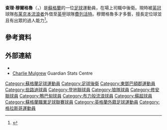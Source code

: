 {{noteTA
|G1=Football
|G2=uefa
|G3=EPL
|T=zh-hans:查理·穆爾格魯; zh-hk:查理·梅古;
|1=zh-hans:穆爾格魯; zh-hk:梅古;
}}
{{Infobox football biography
| name           = 查理·梅古
| image          = Charlie Mulgrew.jpg
| image_size     = 150
| caption        =
| alt            =
| fullname       = Charles Patrick Mulgrew<ref>{{Hugman|24673|accessdate=11 March 2017}}</ref>
| height         = {{convert|1.91|m|ftin|abbr=on}}
| birth_date     = {{birth date and age|df=y|1986|3|6}}
| birth_place    = [[Glasgow|Glasgow]], Scotland
| currentclub    = [[弗利特伍德镇足球俱乐部|費列活特]] ([[布莱克本流浪者足球俱乐部|布莱克本流浪者]]外借)
|clubnumber      = 14
| position       = [[中堅|中堅]]
| years1         = 2002–2006
| years2         = 2006
| years3         = 2006–2008
| years4         = 2008
| years5         = 2008–2010
| years6         = 2010–2016
| years7         = 2016–
| years8         = 2019–2020
| years9         = 2020–
| clubs1         = [[凯尔特人足球俱乐部|些路迪]]
| clubs2         = → [[邓迪联足球俱乐部|登地聯]] (loan)
| clubs3         = [[伍尔弗汉普顿流浪足球俱乐部|狼隊]]
| clubs4         = → [[绍森德足球俱乐部|修安聯]] (loan)
| clubs5         = [[阿伯丁足球俱乐部|鴨巴甸]]
| clubs6         = [[凯尔特人足球俱乐部|些路迪]]
| clubs7         = [[布莱克本流浪者足球俱乐部|布莱克本流浪者]]
| clubs8         = → [[威根竞技足球俱乐部|韋根]] (loan)
| clubs9         = → [[弗利特伍德镇足球俱乐部|費列活特]] (loan)
| caps1          = 0
| goals1         = 0
| caps2          = 13
| goals2         = 2
| caps3          = 6
| goals3         = 0
| caps4          = 18
| goals4         = 1
| caps5          = 72
| goals5         = 9
| caps6          = 134
| goals6         = 20
| caps7          = 100
| goals7         = 27
| caps8          = 12
| goals8         = 0
| caps9          = 0
| goals9         = 0
| nationalyears1 = 2007–2008
| nationalyears2 = 2012–
| nationalteam1  = [[蘇格蘭21歲以下足球代表隊|蘇格蘭U21]]
| nationalteam2  = [[蘇格蘭足球代表隊|蘇格蘭]]
| nationalcaps1  = 11
| nationalcaps2  = 44
| nationalgoals1 = 2
| nationalgoals2 = 3
| club-update    = 08:38, 16 October 2020 (UTC)
| nationalteam-update = 03:53, 10 October 2019 (UTC)
}}

'''查理·穆爾格魯'''（'''{{lang-en|Charlie Mulgrew}}'''，{{bd|1986年|3月6日}}）是[[蘇格蘭|蘇格蘭]]的一位[[足球|足球]]運動員，在場上司職中後衛。現時被[[英格蘭足球冠軍聯賽|英冠]]球隊[[布莱克本流浪者足球俱乐部|布莱克本流浪者]]外借至[[英甲|英甲]]球隊[[弗利特伍德镇足球俱乐部|費列活特]]。穆爾格魯多才多藝，擅長定位球並且有出眾的過人能力<ref>{{cite news|last=Spence |first=Jim |url=http://news.bbc.co.uk/sport1/hi/football/teams/a/aberdeen/8401647.stm |title=Mulgrew continues Aberdeen talks |publisher=BBC Sport |date=8 December 2009 |accessdate=8 March 2012}}</ref>。

==參考資料==
{{reflist}}

==外部連結==
*{{soccerbase|43119|Charles Mulgrew}}
*[https://web.archive.org/web/20121002212754/http://guardian.touch-line.com/?Lang=0&CTID=16&CPID=17&pStr=Player&PLID=196568&TEID=205 Charlie Mulgrew] Guardian Stats Centre

<!--{{布力般流浪球員名單}}-->
{{蘇格蘭FWA足球先生}}
{{蘇格蘭PFA足球先生}}

{{DEFAULTSORT:Mulgrew, Charlie}}
[[Category:蘇格蘭足球運動員|Category:蘇格蘭足球運動員]]
[[Category:足球後衛|Category:足球後衛]]
[[Category:東鄧巴頓郡運動員|Category:東鄧巴頓郡運動員]]
[[Category:些路迪球員|Category:些路迪球員]]
[[Category:登地聯球員|Category:登地聯球員]]
[[Category:狼隊球員|Category:狼隊球員]]
[[Category:修安聯球員|Category:修安聯球員]]
[[Category:鴨巴甸球員|Category:鴨巴甸球員]]
[[Category:布力般流浪球員|Category:布力般流浪球員]]
[[Category:蘇超球員|Category:蘇超球員]]
[[Category:蘇格蘭職業足球聯賽球員|Category:蘇格蘭職業足球聯賽球員]]
[[Category:英格蘭外籍足球運動員|Category:英格蘭外籍足球運動員]]
[[Category:格拉斯哥運動員|Category:格拉斯哥運動員]]
{{Soccer-bio-stub}}